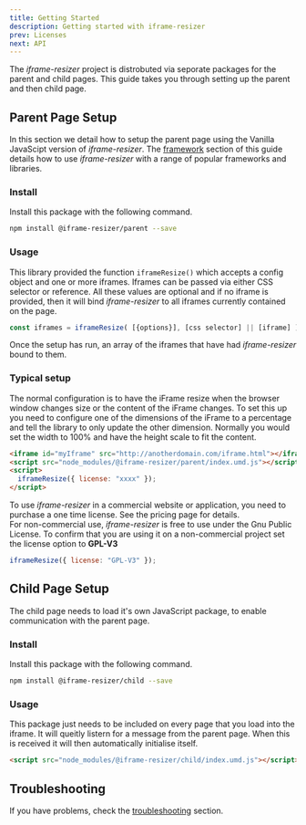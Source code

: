 ```yaml
---
title: Getting Started
description: Getting started with iframe-resizer
prev: Licenses
next: API
---
```


The _iframe-resizer_ project is distrobuted via seporate packages for the parent and child pages. This guide takes you through setting up the parent and then child page.

## Parent Page Setup

In this section we detail how to setup the parent page using the Vanilla JavaScipt version of _iframe-resizer_. The [framework](../frameworks/overview) section of this guide details how to use _iframe-resizer_ with a range of popular frameworks and libraries.

### Install

Install this package with the following command.

```bash
npm install @iframe-resizer/parent --save
```

### Usage

This library provided the function `iframeResize()` which accepts a config object and one or more iframes. Iframes can be passed via either CSS selector or reference. All these values are optional and if no iframe is provided, then it will bind _iframe-resizer_ to all iframes currently contained on the page.

```js
const iframes = iframeResize( [{options}], [css selector] || [iframe] );
```

Once the setup has run, an array of the iframes that have had _iframe-resizer_ bound to them.

### Typical setup

The normal configuration is to have the iFrame resize when the browser window changes size or the content of the iFrame changes. To set this up you need to configure one of the dimensions of the iFrame to a percentage and tell the library to only update the other dimension. Normally you would set the width to 100% and have the height scale to fit the content.

```html
<iframe id="myIframe" src="http://anotherdomain.com/iframe.html"></iframe>
<script src="node_modules/@iframe-resizer/parent/index.umd.js"></script>
<script>
  iframeResize({ license: "xxxx" });
</script>
```


<Aside title="Commercial use">
  To use <i>iframe-resizer</i> in a commercial website or application, you need
  to purchase a one time license. See the pricing page for details.
</Aside>

<Aside type="tip" title="Non-commercial use">
  For non-commercial use, <i>iframe-resizer</i> is free to use under the Gnu Public License. To confirm that you are using it on a non-commercial project set the license option to <b>GPL-V3</b>

```js
iframeResize({ license: "GPL-V3" });
```

</Aside>

## Child Page Setup

The child page needs to load it's own JavaScript package, to enable communication with the parent page.

### Install

Install this package with the following command.

```bash
npm install @iframe-resizer/child --save
```

### Usage

This package just needs to be included on every page that you load into the iframe. It will queitly listern for a message from the parent page. When this is received it will then automatically initialise itself.

```html
<script src="node_modules/@iframe-resizer/child/index.umd.js"></script>
```

## Troubleshooting

If you have problems, check the [troubleshooting](../troubleshooting) section.

